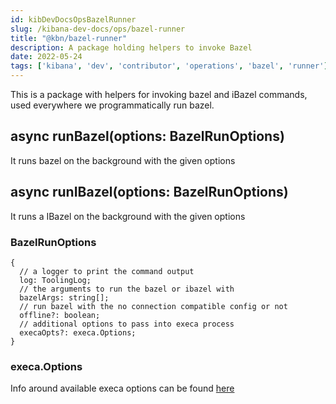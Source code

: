 ```yaml
---
id: kibDevDocsOpsBazelRunner
slug: /kibana-dev-docs/ops/bazel-runner
title: "@kbn/bazel-runner"
description: A package holding helpers to invoke Bazel
date: 2022-05-24
tags: ['kibana', 'dev', 'contributor', 'operations', 'bazel', 'runner']
---
```


This is a package with helpers for invoking bazel and iBazel commands, used everywhere we programmatically run bazel.

## async runBazel(options: BazelRunOptions)

It runs bazel on the background with the given options

## async runIBazel(options: BazelRunOptions)

It runs a IBazel on the background with the given options

### BazelRunOptions

```
{
  // a logger to print the command output
  log: ToolingLog;
  // the arguments to run the bazel or ibazel with
  bazelArgs: string[];
  // run bazel with the no connection compatible config or not
  offline?: boolean;
  // additional options to pass into execa process
  execaOpts?: execa.Options;
}
```

### execa.Options

Info around available execa options can be found [here](https://github.com/sindresorhus/execa/blob/9a157b3bc247b19d55cc6fbec77800a5ac348d19/readme.md#options)